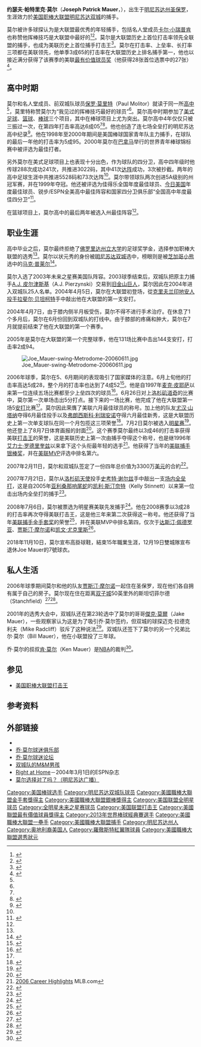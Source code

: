 {{Infobox baseball biography
|name=喬·莫爾<br />Joe Mauer
|image= AAAA8040 Joe Mauer.jpg
|image_size  =
|caption =
|position=[[一壘手|一壘手]]/[[捕手|捕手]]
|bats=左
|throws=右
|birth_date= {{Birth date and age|1983|4|19}}
|birth_place= {{USA}}[[明尼蘇達州|明尼蘇達州]][[聖保羅_(明尼蘇達州)|聖保羅]]
|death_date= 
|death_place= 
|debutleague =美國職棒大聯盟
|debutdate=4月5日
|debutyear=2004年
|debutteam=明尼蘇達雙城
|finalleague =美國職棒大聯盟
|finaldate=9月30日
|finalyear=2018年
|finalteam=明尼蘇達雙城
|statleague =美國職棒大聯盟
|stat1label=[[打擊率|打擊率]]
|stat1value=.306
|stat2label=[[安打|安打]]
|stat2value=2123
|stat3label=[[全壘打|全壘打]]
|stat3value=143
|stat4label=[[打點|打點]]
|stat4value=923
|teams=
* [[明尼蘇達雙城|明尼蘇達雙城]] ({{mlby|2004}}–{{mlby|2018}})
|highlights=
* 6×[[美國職棒大聯盟全明星賽|全明星賽]] ([[2006年美國職棒大聯盟全明星賽|2006]],[[2008年美國職棒大聯盟全明星賽|2008]]–[[2010年美國職棒大聯盟全明星賽|2010]],[[2012年美國職棒大聯盟全明星賽|2012]],[[2013年美國職棒大聯盟全明星賽|2013]])
* [[美國職棒大聯盟最有價值球員獎|美聯MVP]] (2009)
* 3×[[美國職棒大聯盟金手套獎|金手套獎]] (2008–2010)
* 5×[[美國職棒大聯盟銀棒獎|銀棒獎]] (2006,2008–2010,2013)
* 3×[[美國職棒大聯盟打擊王|美聯打擊王]] (2006,2008,2009)
|hoflink = National Baseball Hall of Fame and Museum
|hoftype = National
|hofdate= 
|hofvote= 
}}

'''约瑟夫·帕特里克·莫尔'''（'''Joseph Patrick Mauer'''，{{bd|1983年|4月19日}}），出生于[[明尼苏达州|明尼苏达州]][[圣保罗_(明尼苏达州)|圣保罗]]，生涯效力於[[美国职棒大联盟|美国职棒大联盟]][[明尼苏达双城|明尼苏达双城]]的捕手。

莫尔被许多球探认为是大联盟最优秀的年轻捕手，包括名人堂成员[[卡尔·小瑞普肯|卡尔·小瑞普肯]]也称赞他挥棒技巧是大联盟中最好的<ref>{{cite web | url=http://espn.go.com/mlb/features/mauer_gallery/mauer_gallery_index.html?lpos=spotlight&lid=tab2pos2 | title=A Swing Of Beauty | publisher=ESPN.com | accessdate=2008-12-03 | archive-date=2007-03-15 | archive-url=https://web.archive.org/web/20070315035256/http://espn.go.com/mlb/features/mauer_gallery/mauer_gallery_index.html?lpos=spotlight&lid=tab2pos2 | dead-url=no }}</ref><ref name="joe">{{cite web | url=http://www.athomeplate.com/spotlightmauer.shtml | title=Player in the Spotlight: Joe Mauer | author=Daniel Paulling | date=2004-07-12 | publisher=AtHomePlate.com | accessdate=2008-12-03 | archive-date=2015-09-09 | archive-url=https://web.archive.org/web/20150909025708/http://www.athomeplate.com/spotlightmauer.shtml | dead-url=yes }}</ref>。莫尔是大联盟历史上首位打击率领先全联盟的捕手，也成为美联历史上首位捕手打击王<ref name="ba">{{cite web | url=http://sports.espn.go.com/mlb/news/story?id=2609825 | title=Mauer wins AL batting title on final day | date=2006-10-01 | publisher=[[ESPN|ESPN]] | accessdate=2009-11-24 | archive-date=2016-01-08 | archive-url=https://web.archive.org/web/20160108122032/http://sports.espn.go.com/mlb/news/story?id=2609825 | dead-url=no }}</ref>。{{MLBy|2009年}}莫尔在打击率、上垒率、长打率三项都在美联领先，他单季3成65的打击率在大联盟历史上排名捕手第一，他也以接近满分获得了该赛季的美联[[美国职棒大联盟最有价值球员奖|最有价值球员奖]]（他获得28张首位选票中的27张）<ref>{{cite web | url = http://mlb.mlb.com/news/article.jsp?ymd=20091115&content_id=7669440&vkey=news_mlb&fext=.jsp&c_id=mlb | title = Mauer handily catches AL MVP Award | date = 2009-11-23 | accessdate = 2009-11-24 | publisher = [[MLB.com|MLB.com]] | author = Kelly Thesier | archive-date = 2014-08-19 | archive-url = https://web.archive.org/web/20140819204038/http://mlb.mlb.com/news/article.jsp?ymd=20091115&content_id=7669440&vkey=news_mlb&fext=.jsp&c_id=mlb | dead-url = no }}</ref>。

== 高中时期 ==
莫尔和名人堂成员、前双城队球员[[保罗·莫里特|保罗·莫里特]]（Paul Molitor）就读于同一所[[高中|高中]]<ref name="sports"/>，莫里特称赞莫尔为“我见过的挥棒技巧最好的球员”<ref name="joe"/>。莫尔高中时期参加了[[美式足球|美式足球]]、[[篮球|篮球]]、[[棒球|棒球]]三个项目，其中在棒球项目上尤为突出。莫尔高中4年仅仅只被三振过一次，在第四年打击率高达6成05<ref name="joe"/><ref>{{cite web | url=http://citypages.com/databank/27/1335/article14491.asp | title=The Kid Who Struck Out Joe Mauer | author=Jim Walsh | date=2006-07-05 | publisher=CityPages.com | deadurl=yes | archiveurl=https://web.archive.org/web/20060810173838/http://citypages.com/databank/27/1335/article14491.asp | archivedate=2006-08-10 | accessdate=2008-12-03 }}</ref>。他也创造了连七场全垒打的明尼苏达高中纪录<ref name="sports">{{cite web | url=http://www.usatoday.com/sports/preps/baseball/2001-06-28-mauer-honored.htm | title=Mauer Honored | author=Tom Wier | date=2001-06-29 | publisher=今日美国 | accessdate=2008-12-03 | archive-date=2012-07-06 | archive-url=https://web.archive.org/web/20120706142515/http://www.usatoday.com/sports/preps/baseball/2001-06-28-mauer-honored.htm | dead-url=no }}</ref>。他在1998年至2000年期间是美国棒球国家青年队主力捕手，在球队的最后一年他的打击率为5成95。2000年莫尔在[[巴拿马|巴拿马]]举行的世界青年棒球锦标赛中被评选为最佳打者。

另外莫尔在美式足球项目上也表现十分出色，作为球队的四分卫，高中四年级时他传球288次成功241次，共推进3022码，其中41次[[达阵_(美式足球)|达阵]]成功，3次被抄截。两年的高中足球生涯中共推进5528码和73次达阵<ref name="joe"/>。莫尔带领球队两次创进5A级别的州冠军赛，并在1999年夺冠。他还被评选为佳得乐全国年度最佳球员、[[今日美国|今日美国]]年度最佳球员、锐步/ESPN全美高中最佳阵容和国家四分卫俱乐部“全国高中年度最佳四分卫”<ref name="base">{{cite web | url=http://minnesota.twins.mlb.com/team/player_career.jsp?player_id=408045 | title=Player Biography and Career Highlights | accessdate=2008-12-03 | archive-date=2016-01-08 | archive-url=https://web.archive.org/web/20160108122032/http://minnesota.twins.mlb.com/team/player_career.jsp?player_id=408045 | dead-url=no }}</ref>。

在篮球项目上，莫尔高中的最后两年被选入州最佳阵容<ref name="base"/>。

== 职业生涯 ==
高中毕业之后，莫尔最终拒绝了[[佛罗里达州立大学|佛罗里达州立大学]]的足球奖学金，选择参加职棒大联盟的选秀<ref name="base"/>。莫尔以状元秀的身份被[[明尼苏达双城|明尼苏达双城]]选中，榜眼则是被[[芝加哥小熊|芝加哥小熊]]选中的[[馬克·普萊爾_(棒球選手)|马克·普莱尔]]<ref name="draft">{{cite web | url=http://www.usatoday.com/sports/baseball/01draft/2001-06-05-analysis.htm | title=Youth, pitching dominate draft | author=Rod Beaton | date=2001-06-06 | publisher=USATODAY.com | accessdate=2008-12-03 | archive-date=2012-07-06 | archive-url=https://web.archive.org/web/20120706142535/http://www.usatoday.com/sports/baseball/01draft/2001-06-05-analysis.htm | dead-url=no }}</ref>。

莫尔入选了2003年未来之星赛美国队阵容。2003球季结束后，双城队把原主力捕手[[A.J._皮尔津斯基|A.J. 皮尔津斯基]]（A.J. Pierzynski）交易到[[旧金山巨人|旧金山巨人]]，莫尔因此在2004年进入双城队25人名单。2004年4月5日，莫尔在大联盟初登场，從[[克里夫兰印地安人|克里夫兰印地安人]][[投手|投手]][[拉斐尔·贝坦柯特|拉斐尔·贝坦柯特]]手中敲出他在大联盟的第一支安打。

2004年4月7日，由于膝内侧半月板受伤，莫尔不得不进行手术治疗。在休息了1个多月后，莫尔在6月份回到双城队的打线中。由于膝部的疼痛和肿大，莫尔在7月就提前结束了他在大联盟的第一个赛季。

2005年是莫尔在大联盟的第一个完整球季，他在131场比赛中击出144支安打，打击率2成94。

[[File:Joe_Mauer-swing-Metrodome-20060611.jpg|thumb]]

2006年球季，莫尔在5、6月期间的表现吸引了国家媒体的注意。6月上旬他的打击率高达5成28，整个月的打击率也达到了4成52<ref name="gamelog">{{cite web | url=http://sports.espn.go.com/mlb/players/gamelog?playerId=5378 | title=ESPN.com Gamelog | publisher=ESPN.com | accessdate=2008-12-04 | archive-date=2010-05-03 | archive-url=https://web.archive.org/web/20100503100148/http://sports.espn.go.com/mlb/players/gamelog?playerId=5378 | dead-url=no }}</ref>。他是自1997年[[麦克·皮耶萨|麦克·皮耶萨]]以来第一位连续五场比赛都至少上垒四次的球员<ref>{{cite web | url=http://sports.espn.go.com/espn/news/story?id=2479115 | author=Elias Sports Bureau, Inc. | title=Elias Says... | date=2006-06-11 | accessdate=2008-12-04 | archive-date=2014-12-30 | archive-url=https://web.archive.org/web/20141230001549/http://sports.espn.go.com/espn/news/story?id=2479115 | dead-url=no }}</ref>。6月26日对上[[洛杉矶道奇|洛杉矶道奇]]的比赛中，莫尔第一次单场击出5分打点。接下来的一场比赛，他完成了他在大联盟第一场5[[安打|安打]]比赛<ref name="gamelog"/>。莫尔因此荣膺了美联六月最佳球员的称号。加上他的队友[[尤汉·山塔纳|尤汉·山塔纳]]夺得6月最佳投手以及[[弗朗西斯科·利瑞安诺|弗朗西斯科·利瑞安诺]]夺得六月最佳新秀，这是大联盟历史上第一次单支球队在同一个月包揽这三项荣誉<ref>{{cite web | url=http://minnesota.twins.mlb.com/NASApp/mlb/news/article.jsp?ymd=20060702&content_id=1535971&vkey=news_min&fext=.jsp&c_id=min | title=Twins te monthly AL honors | author=Jason Brummond | date=2006-07-02 | publisher=MLB.com }}{{dead link|date=2018年5月 |bot=InternetArchiveBot |fix-attempted=yes }}</ref>。7月2日莫尔被选入[[美国职棒大联盟明星赛|明星赛]]<ref>{{cite web | url=http://sports.espn.go.com/mlb/allstar06/news/story?id=2512107 | title=American League All-Star Roster | date=2006-07-07 | publisher=ESPN.com | accessdate=2008-12-04 | archive-date=2016-01-08 | archive-url=https://web.archive.org/web/20160108122032/http://sports.espn.go.com/mlb/allstar06/news/story?id=2512107 | dead-url=no }}</ref>。他还登上了8月7日体育画报的封面<ref>{{cite web | url = http://sportsillustrated.cnn.com/si_online/covers/issues/2006/0807.html | title = Hardworking Twins catcher Joe Mauer is the ideal hometown hero, and he's poised to make history at his position | publisher = SI.com | date = 2006-08-07}}</ref>。这个赛季莫尔最终以3成46的打击率获得美联[[美國職棒大聯盟打擊王|打击王]]的荣誉，这是美联历史上第一次由捕手夺得这个称号，也是继1996年[[艾力士·罗德里奎兹|艾力士·罗德里奎兹]]以来拿下这个头衔最年轻的选手<ref name="mlb2006">[http://mlb.com/team/player_career.jsp?player_id=408045&y=2006 2006 Career Highlights] MLB.com</ref>。他获得了当年的[[美联历年捕手银棒奖得主|美联捕手银棒奖]]，并在[[美国职棒大联盟最有价值球员奖|美联MVP]]评选中排名第六。

2007年2月11日，莫尔和双城队签定了一份四年总价值为3300万[[美元|美元]]的合約<ref name="dollar">{{cite web | url=http://sports.espn.go.com/mlb/news/story?id=2762203 | title=Mauer, Twins avoid arbitration with four-year deal | date=2007-02-11 | publisher=ESPN.com | access-date=2008-12-04 | archive-date=2016-01-28 | archive-url=https://web.archive.org/web/20160128180850/http://sports.espn.go.com/mlb/news/story?id=2762203 | dead-url=no }}</ref>。

2007年7月21日，莫尔从[[洛杉矶天使|洛杉矶天使]]投手[[史考特·谢尔兹|史考特·谢尔兹]]手中敲出一支[[场内全垒打|场内全垒打]]，这是自2005年[[亚利桑那响尾蛇|亚利桑那响尾蛇]]的[[凯利·斯汀奈特|凯利·斯汀奈特]]（Kelly Stinnett）以来第一位击出场内全垒打的捕手<ref>{{cite web |title=Mauer's inside-the-park HR Twin's first since 2001 |publisher=ESPN.com |date=2007-07-21 |url=http://sports.espn.go.com/mlb/recap?gameId=270721109 |accessdate=2008-12-04 |archive-date=2016-01-08 |archive-url=https://web.archive.org/web/20160108122032/http://sports.espn.go.com/mlb/recap?gameId=270721109 |dead-url=no }}</ref>。

2008年7月6日，莫尔被票选为明星赛美联先发捕手<ref>{{cite web | url = http://minnesota.twins.mlb.com/news/article.jsp?ymd=20080706&content_id=3076222&vkey=news_min&fext=.jsp&c_id=min | title = Mauer earns first All-Star Game start | publisher = twinsbaseball.com | date = 2008-07-06 | deadurl = yes | archiveurl = https://web.archive.org/web/20131111191928/http://minnesota.twins.mlb.com/news/article.jsp?ymd=20080706&content_id=3076222&vkey=news_min&fext=.jsp&c_id=min | archivedate = 2013-11-11 | accessdate = 2008-12-04 }}</ref>。他在2008赛季以3成28的打击率再次夺得美联打击王，这是他三年来第二次获得这一称号。他还获得了当年[[美联历年捕手金手套奖得主|美联捕手金手套奖]]的荣誉<ref>{{cite web | url=http://sports.espn.go.com/mlb/news/story?id=3686717 | title=Tampa Bay Ray first basemen Pena wins Gold Glove | date=2008-11-06 | publisher=ESPN.com | accessdate=2008-12-04 | archive-date=2016-01-08 | archive-url=https://web.archive.org/web/20160108122032/http://sports.espn.go.com/mlb/news/story?id=3686717 | dead-url=no }}</ref>，并在美联MVP中排名第四，仅次于[[达斯汀·佩德罗亚|达斯汀·佩德罗亚]]、[[贾斯汀·摩尔诺|贾斯汀·摩尔诺]]和[[凯文·尤克里斯|凯文·尤克里斯]]<ref>{{cite web | url = http://mlb.mlb.com/news/article.jsp?ymd=20081118&content_id=3683501&vkey=news_mlb&fext=.jsp&c_id=mlb | title = Youkilis finishes third in AL MVP race | date = 2008-11-18 | accessdate = 2008-12-04 | archive-date = 2013-11-11 | archive-url = https://web.archive.org/web/20131111192116/http://mlb.mlb.com/news/article.jsp?ymd=20081118&content_id=3683501&vkey=news_mlb&fext=.jsp&c_id=mlb | dead-url = no }}</ref>。

2018年11月10日，莫尔宣布高掛球鞋，結束15年職業生涯，12月19日雙城隊宣布退休Joe Mauer的7號球衣。

== 私人生活 ==
2006年球季期间莫尔和他的队友[[贾斯汀·摩尔诺|贾斯汀·摩尔诺]]一起住在圣保罗，现在他们各自拥有属于自己的房子。莫尔现在住在距离[[明尼阿波利斯圣保罗都会区|双子城]]50英里外的斯坦切菲尔德（Stanchfield）<ref>{{cite web | url=http://www.startribune.com/150/story/608211.html | title=Morneau, Mauer share a lot -- but not MVP award | author=Jim Souhan | date=2006-08-10 | publisher=Star Tribute | deadurl=yes | archiveurl=https://web.archive.org/web/20060822150916/http://www.startribune.com/150/story/608211.html | archivedate=2006-08-22 | accessdate=2008-12-04 }}</ref><ref name="baseball">{{cite web | url=http://www.twincities.com/mld/twincities/sports/baseball/16562867.htm | title=A busy Joe | author=Jason Williams | date=2007-01-28 | publisher=Pioneer Press | accessdate=2008-12-04 | archive-date=2009-02-11 | archive-url=https://web.archive.org/web/20090211075221/http://www.twincities.com/mld/twincities/sports/baseball/16562867.htm | dead-url=no }}</ref>。

2001年的选秀大会中，双城队还在第23轮选中了莫尔的哥哥[[傑克·莫爾|傑克·莫爾]]（Jake Mauer），一些观察家认为这是为了吸引乔·莫尔签约，但双城的球探迈克·拉德克利夫（Mike Radcliff）驳斥了这种说法<ref>{{cite web | url=http://www.usatoday.com/sports/baseball/01draft/2001-06-06-mauer-brother.htm | title=Twins selected Mauer's brother in 23rd round | publisher=[[今日美国|今日美国]] | date=2001-06-06 | accessdate=2008-12-04 | archive-date=2012-07-06 | archive-url=https://web.archive.org/web/20120706142639/http://www.usatoday.com/sports/baseball/01draft/2001-06-06-mauer-brother.htm | dead-url=no }}</ref>。双城队还签下了莫尔的另一个兄弟比尔·莫尔（Bill Mauer），他在小联盟投了三年球。

乔·莫尔的叔叔[[肯·莫尔|肯·莫尔]]（Ken Mauer）是[[NBA|NBA]]的裁判<ref>{{cite web|title=Jim Souhan: Grandpa is back in saddle|url=http://www.startribune.com/150/story/498565.html|author=Souhan, Jim|publisher=Star Tribune|date=2007-04-12|accessdate=2007-05-15}}{{dead link|date=2017年12月 |bot=InternetArchiveBot |fix-attempted=yes }}</ref>。

== 参见 ==
* [[美国职棒大联盟打击王|美国职棒大联盟打击王]]

== 参考资料 ==
{{reflist}}

== 外部链接 ==
{{Commonscat|Joe Mauer}}
* {{baseballstats |mlb=408045 |espn=5378 |br=m/mauerjo01 |fangraphs=1857 |cube=M/Joe-Mauer}}
* [http://www.JoeMauerFanClub.com 乔·莫尔球迷俱乐部] {{Wayback|url=http://www.joemauerfanclub.com/ |date=20200303223953 }}
* [https://web.archive.org/web/20081227045747/http://www.talk-sports.net/mlb/fan.aspx/Joe_Mauer 乔·莫尔球迷论坛]
* [http://www.justinmorneau.com 双城队的M&M男孩]{{Wayback|url=http://www.justinmorneau.com/ |date=20201125071729 }}
* [http://insider.espn.go.com/proxy/proxy.dll/insider/magazine/story?id=1737332&action=login&appRedirect=http%3a%2f%2finsider.espn.go.com%2fproxy%2fproxy.dll%2finsider%2fmagazine%2fstory%3fid%3d1737332 Right at Home]{{Wayback|url=http://insider.espn.go.com/proxy/proxy.dll/insider/magazine/story?id=1737332&action=login&appRedirect=http%3a%2f%2finsider.espn.go.com%2fproxy%2fproxy.dll%2finsider%2fmagazine%2fstory%3fid%3d1737332 |date=20090214160457 }}－2004年3月1日的ESPN杂志
* [http://minnesota.publicradio.org/collections/special/columns/baseball/archive/2007/04/did_mauer_make.shtml 莫尔选择对了吗？（明尼苏达广播）]{{Wayback|url=http://minnesota.publicradio.org/collections/special/columns/baseball/archive/2007/04/did_mauer_make.shtml |date=20160304112455 }}

{{s-start-collapsible|header={{s-ach}}}}
{{succession box | title= [[大聯盟選秀狀元列表|大聯盟選秀狀元]] | before= [[艾德里安·冈萨雷斯|艾德里安·冈萨雷斯]] | years=[[2001年美国职棒大联盟选秀|2001年]]| after=[[布莱恩·布林顿|布莱恩·布林顿]]}}
{{succession box | before = [[艾力士·罗德里奎兹|艾力士·罗德里奎兹]] | title = [[美国联盟月最佳球员|美国联盟月最佳球员]]| years = {{MLBy|2006年}}6月 | after = [[大卫·欧提兹|大卫·欧提兹]]}}
{{succession box | title=[[美国职棒大联盟打击王|美国联盟打击王]] | before= [[迈克尔·杨|迈克尔·杨]]<br />[[马吉里欧·欧多尼兹|马吉里欧·欧多尼兹]]| years={{MLBy|2006年}}<br />{{MLBy|2008年}}－{{MLBy|2009年}} | after=[[马吉里欧·欧多尼兹|马吉里欧·欧多尼兹]]<br />''暂无''}}
{{end box}}
{{AL MVPs}}
{{2013年世界棒球經典賽美國隊選手列表}}
{{Authority control}}
{{DEFAULTSORT:Mauer, Joe}}
[[Category:美国棒球选手|Category:美国棒球选手]]
[[Category:明尼苏达双城队球员|Category:明尼苏达双城队球员]]
[[Category:美國職棒大聯盟金手套獎得主|Category:美國職棒大聯盟金手套獎得主]]
[[Category:美國職棒大聯盟銀棒獎得主|Category:美國職棒大聯盟銀棒獎得主]]
[[Category:美国联盟全明星球员|Category:美国联盟全明星球员]]
[[Category:全明星未来之星赛球员|Category:全明星未来之星赛球员]]
[[Category:美国联盟打击王|Category:美国联盟打击王]]
[[Category:美國聯盟最有價值球員獎得主|Category:美國聯盟最有價值球員獎得主]]
[[Category:2013年世界棒球經典賽選手|Category:2013年世界棒球經典賽選手]]
[[Category:美國職棒大聯盟一壘手|Category:美國職棒大聯盟一壘手]]
[[Category:美國職棒大聯盟捕手|Category:美國職棒大聯盟捕手]]
[[Category:明尼苏达州人|Category:明尼苏达州人]]
[[Category:奥地利裔美国人|Category:奥地利裔美国人]]
[[Category:羅徹斯特紅翼隊球員|Category:羅徹斯特紅翼隊球員]]
[[Category:美國職棒大聯盟選秀狀元|Category:美國職棒大聯盟選秀狀元]]